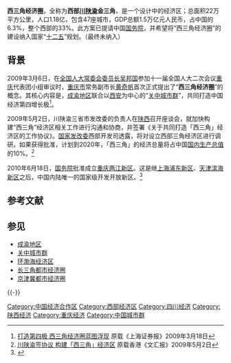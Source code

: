 '''西三角经济圈'''，全称为'''西部[[四川|川]][[陕西|陕]][[重庆|渝]]金三角'''，是一个设计中的经济区；总面积22万平方公里，人口1.18亿，包含47座城市，GDP总额1.5万亿元人民币，占中国的6.3%，整个西部的33%。此方案已提请中国[[中华人民共和国国务院|国务院]]，并希望将“西三角经济圈”的建设纳入国家“[[中国五年计划|十二五]]”规划。（最终未纳入）

== 背景 ==
2009年3月6日，在[[全国人大常委会委员长|全国人大常委会委员长]][[吴邦国|吴邦国]]参加十一届全国人大二次会议[[重庆|重庆]]代表团小组审议时，[[重庆市|重庆市]]常务副市长[[黄奇帆|黄奇帆]]首次正式提出了“'''西三角经济圈'''”的概念。其核心内容是，[[成渝地区|成渝地区]]联合以[[西安|西安]]为中心的“[[关中城市群|关中城市群]]”，共同打造中国经济第四增长极<ref>[http://news.xinhuanet.com/fortune/2009-03/18/content_11028629_1.htm 打造第四极 西三角经济圈蓝图浮现]{{Dead link|date=2018年6月 |bot=InternetArchiveBot |fix-attempted=no }} 原载《上海证券报》2009年3月18日</ref>。

2009年5月2日，川陕渝三省市发改委的负责人在[[陕西|陕西]]召开座谈会，就加快构建“西三角”经济区相关工作进行沟通和协商，并签署《关于共同打造「西三角」经济区的工作协议》。[[国家发改委|国家发改委]]西部开发司透露，将对设立西部三角经济区进行调研。如果获得批准，计划到2020年，「西三角」的经济总量将占中国[[国内生产总值|国内生产总值]]的10%。<ref>[http://caihuanet.com/zhuanlan/meiti/wenweipo/200905/t20090502_744080.shtml 川陕渝签协议 构建「西三角」经济区] {{Wayback|url=http://caihuanet.com/zhuanlan/meiti/wenweipo/200905/t20090502_744080.shtml |date=20090511075131 }} 原载香港《文汇报》2009年5月2日</ref>

2010年6月18日，[[中华人民共和国国务院|国务院]]批准成立[[重庆|重庆]][[两江新区|两江新区]]。这是继[[上海|上海]][[浦东新区|浦东新区]]、[[天津|天津]][[滨海新区|滨海新区]]之后，中国内陆唯一的国家级开发开放新区。<ref>{{Cite web |url=http://politics.people.com.cn/GB/14562/11910402.html |title=重庆两江新区成立 |accessdate=2011-02-20 |archive-date=2016-03-04 |archive-url=https://web.archive.org/web/20160304090401/http://politics.people.com.cn/GB/14562/11910402.html |dead-url=no }}</ref>

== 参考文献 ==
{{Reflist}}

== 参见 ==
{{Portal box|中华人民共和国|四川|重庆|陕西|经济}}
* [[成渝地区|成渝地区]]
* [[关中城市群|关中城市群]]
* [[环渤海经济区|环渤海经济区]]
* [[长三角都市经济圈|长三角都市经济圈]] 
* [[京津冀都市经济圈|京津冀都市经济圈]]

{{-}}
{{中国经济区}}

[[Category:中国经济合作区|Category:中国经济合作区]]
[[Category:西部经济区|Category:西部经济区]]
[[Category:四川经济|Category:四川经济]]
[[Category:陕西经济|Category:陕西经济]]
[[Category:重庆经济|Category:重庆经济]]
[[Category:中国城市群|Category:中国城市群]]